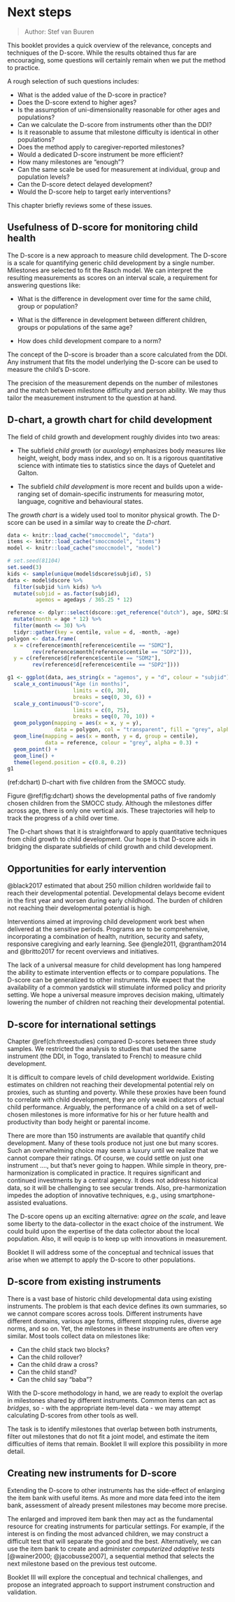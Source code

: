 # Next steps {#ch:nextsteps}

> Author: Stef van Buuren

This booklet provides a quick overview of the relevance, concepts and techniques of the D-score. While the results obtained thus far are encouraging, some questions will certainly remain when we put the method to practice.

A rough selection of such questions includes:

-   What is the added value of the D-score in practice?
-   Does the D-score extend to higher ages?
-   Is the assumption of uni-dimensionality reasonable for other ages and populations?
-   Can we calculate the D-score from instruments other than the DDI?
-   Is it reasonable to assume that milestone difficulty is identical in other populations?
-   Does the method apply to caregiver-reported milestones?
-   Would a dedicated D-score instrument be more efficient?
-   How many milestones are "enough"?
-   Can the same scale be used for measurement at individual, group and population levels?
-   Can the D-score detect delayed development?
-   Would the D-score help to target early interventions?

This chapter briefly reviews some of these issues.

## Usefulness of D-score for monitoring child health

The D-score is a new approach to measure child development. The D-score is a scale for quantifying generic child development by a single number. Milestones are selected to fit the Rasch model. We can interpret the resulting measurements as scores on an interval scale, a requirement for answering questions like:

-   What is the difference in development over time for the same child, group or population?

-   What is the difference in development between different children, groups or populations of the same age?

-   How does child development compare to a norm?

The concept of the D-score is broader than a score calculated from the DDI. Any instrument that fits the model underlying the D-score can be used to measure the child's D-score.

The precision of the measurement depends on the number of milestones and the match between milestone difficulty and person ability. We may thus tailor the measurement instrument to the question at hand.

## D-chart, a growth chart for child development

The field of child growth and development roughly divides into two areas:

-   The subfield *child growth* (or *auxology*) emphasizes body measures like height, weight, body mass index, and so on. It is a rigorous quantitative science with intimate ties to statistics since the days of Quetelet and Galton.

-   The subfield *child development* is more recent and builds upon a wide-ranging set of domain-specific instruments for measuring motor, language, cognitive and behavioural states.

The *growth chart* is a widely used tool to monitor physical growth. The D-score can be used in a similar way to create the *D-chart*.

```r
data <- knitr::load_cache("smoccmodel", "data")
items <- knitr::load_cache("smoccmodel", "items")
model <- knitr::load_cache("smoccmodel", "model")
```

```r
# set.seed(81104)
set.seed(3)
kids <- sample(unique(model$dscore$subjid), 5)
data <- model$dscore %>% 
  filter(subjid %in% kids) %>% 
  mutate(subjid = as.factor(subjid), 
         agemos = agedays / 365.25 * 12)

reference <- dplyr::select(dscore::get_reference("dutch"), age, SDM2:SDP2) %>%
  mutate(month = age * 12) %>% 
  filter(month <= 30) %>%
  tidyr::gather(key = centile, value = d, -month, -age)
polygon <- data.frame(
  x = c(reference$month[reference$centile == "SDM2"],
        rev(reference$month[reference$centile == "SDP2"])),
  y = c(reference$d[reference$centile == "SDM2"],
        rev(reference$d[reference$centile == "SDP2"])))

g1 <- ggplot(data, aes_string(x = "agemos", y = "d", colour = "subjid")) +
  scale_x_continuous("Age (in months)",
                     limits = c(0, 30),
                     breaks = seq(0, 30, 6)) +
  scale_y_continuous("D-score",
                     limits = c(0, 75),
                     breaks = seq(0, 70, 10)) +
  geom_polygon(mapping = aes(x = x, y = y), 
               data = polygon, col = "transparent", fill = "grey", alpha = 0.1) + 
  geom_line(mapping = aes(x = month, y = d, group = centile), 
            data = reference, colour = "grey", alpha = 0.3) +
  geom_point() +
  geom_line() + 
  theme(legend.position = c(0.8, 0.2))
g1
```

(ref:dchart) D-chart with five children from the SMOCC study.

Figure \@ref(fig:dchart) shows the developmental paths of five randomly chosen children from the SMOCC study. Although the milestones differ across age, there is only one vertical axis. These trajectories will help to track the progress of a child over time.

The D-chart shows that it is straightforward to apply quantitative techniques from child growth to child development. Our hope is that D-score aids in bridging the disparate subfields of child growth and child development.

## Opportunities for early intervention

@black2017 estimated that about 250 million children worldwide fail to reach their developmental potential. Developmental delays become evident in the first year and worsen during early childhood. The burden of children not reaching their developmental potential is high.

Interventions aimed at improving child development work best when delivered at the sensitive periods. Programs are to be comprehensive, incorporating a combination of health, nutrition, security and safety, responsive caregiving and early learning. See @engle2011, @grantham2014 and @britto2017 for recent overviews and initiatives.

The lack of a universal measure for child development has long hampered the ability to estimate intervention effects or to compare populations. The D-score can be generalized to other instruments. We expect that the availability of a common yardstick will stimulate informed policy and priority setting. We hope a universal measure improves decision making, ultimately lowering the number of children not reaching their developmental potential.

## D-score for international settings

Chapter \@ref(ch:threestudies) compared D-scores between three study samples. We restricted the analysis to studies that used the same instrument (the DDI, in Togo, translated to French) to measure child development.

It is difficult to compare levels of child development worldwide. Existing estimates on children not reaching their developmental potential rely on proxies, such as stunting and poverty. While these proxies have been found to correlate with child development, they are only weak indicators of actual child performance. Arguably, the performance of a child on a set of well-chosen milestones is more informative for his or her future health and productivity than body height or parental income.

There are more than 150 instruments are available that quantify child development. Many of these tools produce not just one but many scores. Such an overwhelming choice may seem a luxury until we realize that we cannot compare their ratings. Of course, we could settle on just one instrument ...., but that's never going to happen. While simple in theory, pre-harmonization is complicated in practice. It requires significant and continued investments by a central agency. It does not address historical data, so it will be challenging to see secular trends. Also, pre-harmonization impedes the adoption of innovative techniques, e.g., using smartphone-assisted evaluations.

The D-score opens up an exciting alternative: *agree on the scale*, and leave some liberty to the data-collector in the exact choice of the instrument. We could build upon the expertise of the data collector about the local population. Also, it will equip is to keep up with innovations in measurement.

Booklet II will address some of the conceptual and technical issues that arise when we attempt to apply the D-score to other populations.

## D-score from existing instruments

There is a vast base of historic child developmental data using existing instruments. The problem is that each device defines its own summaries, so we cannot compare scores across tools. Different instruments have different domains, various age forms, different stopping rules, diverse age norms, and so on. Yet, the milestones in these instruments are often very similar. Most tools collect data on milestones like:

-   Can the child stack two blocks?
-   Can the child rollover?
-   Can the child draw a cross?
-   Can the child stand?
-   Can the child say "baba"?

With the D-score methodology in hand, we are ready to exploit the overlap in milestones shared by different instruments. Common items can act as *bridges*, so - with the appropriate item-level data - we may attempt calculating D-scores from other tools as well.

The task is to identify milestones that overlap between both instruments, filter out milestones that do not fit a joint model, and estimate the item difficulties of items that remain. Booklet II will explore this possibility in more detail.

## Creating new instruments for D-score

Extending the D-score to other instruments has the side-effect of enlarging the item bank with useful items. As more and more data feed into the item bank, assessment of already present milestones may become more precise.

The enlarged and improved item bank then may act as the fundamental resource for creating instruments for particular settings. For example, if the interest is on finding the most advanced children, we may construct a difficult test that will separate the good and the best. Alternatively, we can use the item bank to create and administer *computerized adaptive tests* [@wainer2000; @jacobusse2007], a sequential method that selects the next milestone based on the previous test outcome.

Booklet III will explore the conceptual and technical challenges, and propose an integrated approach to support instrument construction and validation.

